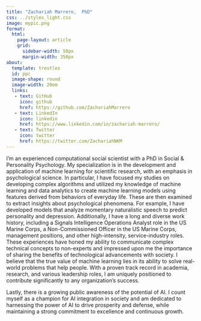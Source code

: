```yaml
---
title: "Zachariah Marrero,  PhD"
css: ../styles_light.css
image: mypic.png
format:
  html:
    page-layout: article
    grid:
      sidebar-width: 50px
      margin-width: 350px
about: 
  template: trestles
  id: ppc
  image-shape: round
  image-width: 20em
  links: 
   - text: GitHub
     icon: github
     href: https://github.com/ZachariahMarrero
   - text: LinkedIn
     icon: linkedin
     href: https://www.linkedin.com/in/zachariah-marrero/
   - text: Twitter
     icon: twitter
     href: https://twitter.com/ZachariahNKM 
---
```


::: {#ppc}
I'm an experienced computational social scientist with a PhD in Social & Personality Psychology. My specialization is in the development and application of machine learning for scientific research, with an emphasis in psychological science. In particular, I have focused my studies on developing complex algorithms and utilized my knowledge of machine learning and data analytics to create machine learning models using features derived from behaviors of everyday life. These are then examined to extract insights about psychological phenomena. For example, I have developed models that analyze momentary naturalistic speech to predict personality and depression. Additionally, I have a long and diverse work history, including a Signals Intelligence Operations Analyst role in the US Marine Corps, a Non-Commissioned Officer in the US Marine Corps, management positions, and other high-intensity, service-industry roles. These experiences have honed my ability to communicate complex technical concepts to non-experts and impressed upon me the importance of sharing the benefits of technological advancements with society. I believe that the true value of machine learning lies in its ability to solve real-world problems that help people. With a proven track record in academia, research, and various leadership roles, I am uniquely positioned to contribute significantly to any organization's success.

Lastly, there is a growing public awareness of the potential of AI. I count myself as a champion for AI integration in society and am dedicated to harnessing the power of AI to drive prosperity and defense, while maintaining a strong commitment to excellence and continuous growth.
:::
